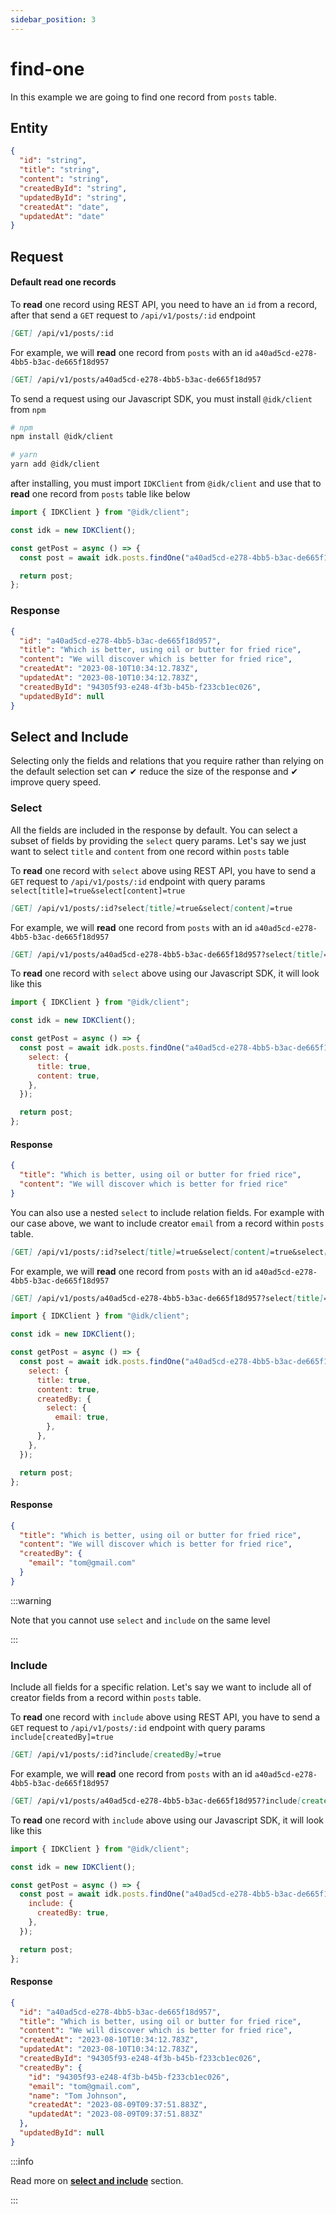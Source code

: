 ```yaml
---
sidebar_position: 3
---
```


# find-one


In this example we are going to find one record from `posts` table.

## Entity

```json
{
  "id": "string",
  "title": "string",
  "content": "string",
  "createdById": "string",
  "updatedById": "string",
  "createdAt": "date",
  "updatedAt": "date"
}
```

## Request

#### Default read one records

<Tabs>
  <TabItem value="rest_api" label="REST API" default>
  To <b>read</b> one record using REST API, you need to have an <code>id</code> from a record, after that send a <code>GET</code> request to <code>/api/v1/posts/:id</code> endpoint

```md
[GET] /api/v1/posts/:id
```

For example, we will <b>read</b> one record from <code>posts</code> with an id <code>a40ad5cd-e278-4bb5-b3ac-de665f18d957</code>

```md
[GET] /api/v1/posts/a40ad5cd-e278-4bb5-b3ac-de665f18d957
```

  </TabItem>
  <TabItem value="js_sdk" label="Javascript SDK">
    To send a request using our Javascript SDK, you must install <code>@idk/client</code> from <code>npm</code>

```bash
# npm
npm install @idk/client

# yarn
yarn add @idk/client
```

after installing, you must import <code>IDKClient</code> from <code>@idk/client</code> and use that to **read** one record from <code>posts</code> table like below

```javascript
import { IDKClient } from "@idk/client";

const idk = new IDKClient();

const getPost = async () => {
  const post = await idk.posts.findOne("a40ad5cd-e278-4bb5-b3ac-de665f18d957");

  return post;
};
```

  </TabItem>
</Tabs>

### Response

<BrowserWindow url="/api/v1/posts/a40ad5cd-e278-4bb5-b3ac-de665f18d957">

```json
{
  "id": "a40ad5cd-e278-4bb5-b3ac-de665f18d957",
  "title": "Which is better, using oil or butter for fried rice",
  "content": "We will discover which is better for fried rice",
  "createdAt": "2023-08-10T10:34:12.783Z",
  "updatedAt": "2023-08-10T10:34:12.783Z",
  "createdById": "94305f93-e248-4f3b-b45b-f233cb1ec026",
  "updatedById": null
}
```

</BrowserWindow>

## Select and Include

Selecting only the fields and relations that you require rather than relying on the default selection set can ✔ reduce the size of the response and ✔ improve query speed.

### Select

All the fields are included in the response by default. You can select a subset of fields by providing the `select` query params. Let's say we just want to select `title` and `content` from one record within `posts` table

<Tabs>
  <TabItem value="rest_api" label="REST API" default>
  To <b>read</b> one record with <code>select</code> above using REST API, you have to send a <code>GET</code> request to <code>/api/v1/posts/:id</code> endpoint with query params <code>select[title]=true&select[content]=true</code>

```md
[GET] /api/v1/posts/:id?select[title]=true&select[content]=true
```

For example, we will <b>read</b> one record from <code>posts</code> with an id <code>a40ad5cd-e278-4bb5-b3ac-de665f18d957</code>

```md
[GET] /api/v1/posts/a40ad5cd-e278-4bb5-b3ac-de665f18d957?select[title]=true&select[content]=true
```

  </TabItem>
  <TabItem value="js_sdk" label="Javascript SDK">
  To <b>read</b> one record with <code>select</code> above using our Javascript SDK, it will look like this

```javascript
import { IDKClient } from "@idk/client";

const idk = new IDKClient();

const getPost = async () => {
  const post = await idk.posts.findOne("a40ad5cd-e278-4bb5-b3ac-de665f18d957", {
    select: {
      title: true,
      content: true,
    },
  });

  return post;
};
```

  </TabItem>
</Tabs>

#### Response

<BrowserWindow url="/api/v1/posts/a40ad5cd-e278-4bb5-b3ac-de665f18d957?select[title]=true&select[content]=true">

```json
{
  "title": "Which is better, using oil or butter for fried rice",
  "content": "We will discover which is better for fried rice"
}
```

</BrowserWindow>

You can also use a nested `select` to include relation fields. For example with our case above, we want to include creator `email` from a record within `posts` table.

<Tabs>
  <TabItem value="rest_api" label="REST API" default>

```md
[GET] /api/v1/posts/:id?select[title]=true&select[content]=true&select[createdBy][select][email]=true
```

For example, we will <b>read</b> one record from <code>posts</code> with an id <code>a40ad5cd-e278-4bb5-b3ac-de665f18d957</code>

```md
[GET] /api/v1/posts/a40ad5cd-e278-4bb5-b3ac-de665f18d957?select[title]=true&select[content]=true&select[createdBy][select][email]=true
```

  </TabItem>
  <TabItem value="js_sdk" label="Javascript SDK">

```javascript
import { IDKClient } from "@idk/client";

const idk = new IDKClient();

const getPost = async () => {
  const post = await idk.posts.findOne("a40ad5cd-e278-4bb5-b3ac-de665f18d957", {
    select: {
      title: true,
      content: true,
      createdBy: {
        select: {
          email: true,
        },
      },
    },
  });

  return post;
};
```

  </TabItem>
</Tabs>

#### Response

<BrowserWindow url="/api/v1/posts/a40ad5cd-e278-4bb5-b3ac-de665f18d957?select[title]=true&select[content]=true&select[createdBy][select][email]=true">

```json
{
  "title": "Which is better, using oil or butter for fried rice",
  "content": "We will discover which is better for fried rice",
  "createdBy": {
    "email": "tom@gmail.com"
  }
}
```

</BrowserWindow>

:::warning

Note that you cannot use `select` and `include` on the same level

:::

### Include

Include all fields for a specific relation. Let's say we want to include all of creator fields from a record within `posts` table.

<Tabs>
  <TabItem value="rest_api" label="REST API" default>
  To <b>read</b> one record with <code>include</code> above using REST API, you have to send a <code>GET</code> request to <code>/api/v1/posts/:id</code> endpoint with query params <code>include[createdBy]=true</code>

```md
[GET] /api/v1/posts/:id?include[createdBy]=true
```

For example, we will <b>read</b> one record from <code>posts</code> with an id <code>a40ad5cd-e278-4bb5-b3ac-de665f18d957</code>

```md
[GET] /api/v1/posts/a40ad5cd-e278-4bb5-b3ac-de665f18d957?include[createdBy]=true
```

  </TabItem>
  <TabItem value="js_sdk" label="Javascript SDK">
  To <b>read</b> one record with <code>include</code> above using our Javascript SDK, it will look like this

```javascript
import { IDKClient } from "@idk/client";

const idk = new IDKClient();

const getPost = async () => {
  const post = await idk.posts.findOne("a40ad5cd-e278-4bb5-b3ac-de665f18d957", {
    include: {
      createdBy: true,
    },
  });

  return post;
};
```

  </TabItem>
</Tabs>

#### Response

<BrowserWindow url="/api/v1/posts/a40ad5cd-e278-4bb5-b3ac-de665f18d957?include[createdBy]=true">

```json
{
  "id": "a40ad5cd-e278-4bb5-b3ac-de665f18d957",
  "title": "Which is better, using oil or butter for fried rice",
  "content": "We will discover which is better for fried rice",
  "createdAt": "2023-08-10T10:34:12.783Z",
  "updatedAt": "2023-08-10T10:34:12.783Z",
  "createdById": "94305f93-e248-4f3b-b45b-f233cb1ec026",
  "createdBy": {
    "id": "94305f93-e248-4f3b-b45b-f233cb1ec026",
    "email": "tom@gmail.com",
    "name": "Tom Johnson",
    "createdAt": "2023-08-09T09:37:51.883Z",
    "updatedAt": "2023-08-09T09:37:51.883Z"
  },
  "updatedById": null
}
```

</BrowserWindow>

:::info

Read more on **[select and include](./)** section.

:::
